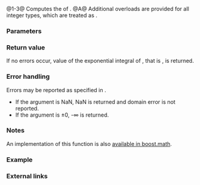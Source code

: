 {{cpp/title|expint|expintf|expintl}}
{{cpp/numeric/special_functions/navbar}}
{{dcl begin}}
{{dcl header|cmath}}
{{dcl rev multi|num=1|since1=c++17|dcl1=
float       expint ( float num );
double      expint ( double num );
long double expint ( long double num );
|since2=c++23|dcl2=
/* floating-point-type */ expint( /* floating-point-type */ num );
}}
{{dcl|num=2|since=c++17|
float       expintf( float num );
}}
{{dcl|num=3|since=c++17|
long double expintl( long double num );
}}
{{dcl h|[[#Notes|Additional overloads]]}}
{{dcl header|cmath}}
{{dcl|num=A|since=c++17|
template&lt; class Integer &gt;
double      expint ( Integer num );
}}
{{dcl end}}

@1-3@ Computes the {{enwiki|Exponential integral}} of {{c|num}}.{{rev inl|since=c++23| The library provides overloads of {{tt|std::expint}} for all cv-unqualified floating-point types as the type of the parameter {{c|num}}.}}
@A@ Additional overloads are provided for all integer types, which are treated as {{c/core|double}}.

===Parameters===
{{par begin}}
{{par|num|floating-point or integer value}}
{{par end}}

===Return value===
If no errors occur, value of the exponential integral of {{c|num}}, that is {{math|-{{minteg|-num|∞|{{mfrac|{{mexp|-t}}|t}}d''t''}}}}, is returned.

===Error handling===
Errors may be reported as specified in {{lc|math_errhandling}}.
* If the argument is NaN, NaN is returned and domain error is not reported.
* If the argument is ±0, -∞ is returned.

===Notes===
{{cpp/numeric/special functions/older impl note}}

An implementation of this function is also [https://www.boost.org/doc/libs/release/libs/math/doc/html/math_toolkit/expint/expint_i.html available in boost.math].

{{cpp/numeric/special functions/additional integer overload note|expint}}

===Example===
{{example
|code=
#include &lt;algorithm&gt;
#include &lt;cmath&gt;
#include &lt;iostream&gt;
#include &lt;vector&gt;

{{cpp/numeric/draw_vbars}}

int main()
{
    std::cout &lt;&lt; "Ei(0) = " &lt;&lt; std::expint(0) &lt;&lt; '\n'
              &lt;&lt; "Ei(1) = " &lt;&lt; std::expint(1) &lt;&lt; '\n'
              &lt;&lt; "Gompertz constant = " &lt;&lt; -std::exp(1) * std::expint(-1) &lt;&lt; '\n';
     
    std::vector&lt;float&gt; v;
    for (float x{1.f}; x &lt; 8.8f; x += 0.3565f)
        v.push_back(std::expint(x));
    draw_vbars&lt;9, 1, 1&gt;(v);
}
|output=
Ei(0) = -inf
Ei(1) = 1.89512
Gompertz constant = 0.596347
                                          █ ┬ 666.505
                                          █ │
                                        ▆ █ │
                                        █ █ │
                                      █ █ █ │
                                    ▆ █ █ █ │
                                ▁ ▆ █ █ █ █ │
                            ▂ ▅ █ █ █ █ █ █ │
▁ ▁ ▁ ▁ ▁ ▁ ▁ ▂ ▂ ▃ ▃ ▄ ▆ ▇ █ █ █ █ █ █ █ █ ┴ 1.89512
}}

===External links===
{{eli|[https://mathworld.wolfram.com/ExponentialIntegral.html Weisstein, Eric W. "Exponential Integral."] From MathWorld — A Wolfram Web Resource.}}

{{langlinks|de|es|fr|it|ja|pt|ru|zh}}
